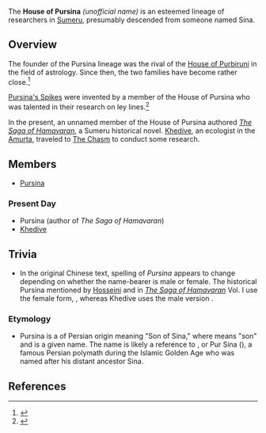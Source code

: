 {{Terminology Infobox
|type         = Families
|type2        = Sumeru Clans
}}
The '''House of Pursina''' ''(unofficial name)'' is an esteemed lineage of researchers in [[Sumeru]], presumably descended from someone named Sina.

==Overview==
The founder of the Pursina lineage was the rival of the [[House of Purbiruni]] in the field of astrology. Since then, the two families have become rather close.<ref>{{Ref/NPC|Khedive}}</ref>

[[Pursina's Spikes]] were invented by a member of the House of Pursina who was talented in their research on ley lines.<ref>{{Ref/NPC|Hosseini|c= during Shadow of the Ancients}}</ref>

In the present, an unnamed member of the House of Pursina authored ''[[The Saga of Hamavaran]]'', a Sumeru historical novel. [[Khedive]], an ecologist in the [[Amurta]], traveled to [[The Chasm: Underground Mines|The Chasm]] to conduct some research.

==Members==
* [[Pursina]]

===Present Day===
* Pursina (author of ''The Saga of Hamavaran'')
* [[Khedive]]

==Trivia==
* In the original Chinese text, spelling of ''Pursina'' appears to change depending on whether the name-bearer is male or female. The historical Pursina mentioned by [[Hosseini]] and in ''[[The Saga of Hamavaran]]'' Vol. I use the female form, {{zh|普尔希娜}}, whereas Khedive uses the male version {{zh|普尔希纳}}.

===Etymology===
* Pursina is a {{w|patrynomic}} of Persian origin meaning "Son of Sina," where {{Lang|mini=1|fa={{wt|پور||Persian}}|fa_rm=Pur}} means "son" and {{Lang|mini=1|fa={{wt|سینا||Persian}}|fa_rm=Sina}} is a given name. The name is likely a reference to {{w|Avicenna|Avicenna Ibn Sina}}, or Pur Sina ({{Lang|mini=1|ar=پور سینا}}), a famous Persian polymath during the Islamic Golden Age who was named after his distant ancestor Sina.

==References==
{{Reflist}}